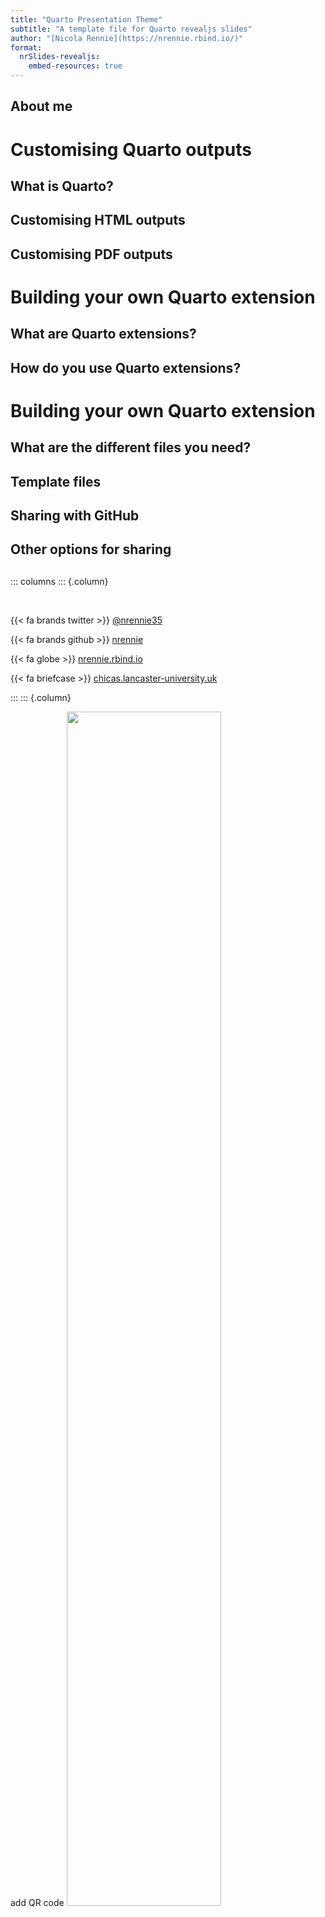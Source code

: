 ```yaml
---
title: "Quarto Presentation Theme"
subtitle: "A template file for Quarto revealjs slides"
author: "[Nicola Rennie](https://nrennie.rbind.io/)"
format:
  nrSlides-revealjs:
    embed-resources: true
---
```


## About me

# Customising Quarto outputs {background-color="#2F4F4F"}

## What is Quarto?

## Customising HTML outputs

## Customising PDF outputs

# Building your own Quarto extension {background-color="#2F4F4F"}

## What are Quarto extensions?

## How do you use Quarto extensions?

# Building your own Quarto extension {background-color="#2F4F4F"}

## What are the different files you need?

## Template files

## Sharing with GitHub

## Other options for sharing

## 

::: columns
::: {.column}

<br>

{{< fa brands twitter >}} [@nrennie35](https://twitter.com/nrennie35)

{{< fa brands github >}} [nrennie](https://github.com/nrennie)

{{< fa globe >}} [nrennie.rbind.io](https://nrennie.rbind.io/)

{{< fa briefcase >}} [chicas.lancaster-university.uk](https://chicas.lancaster-university.uk/)

:::
::: {.column}

add QR code
![](){fig-align="center" fig-alt="QR code" width=70%}
